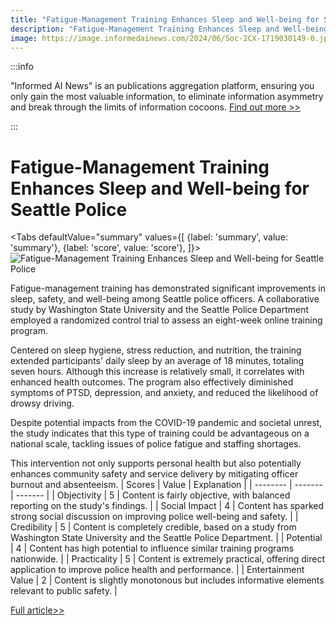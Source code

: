 ```yaml
---
title: "Fatigue-Management Training Enhances Sleep and Well-being for Seattle Police"
description: "Fatigue-Management Training Enhances Sleep and Well-being for Seattle Police"
image: https://image.informedainews.com/2024/06/Soc-2CX-1719030149-0.jpg
---
```



:::info

"Informed AI News" is an publications aggregation platform, ensuring you only gain the most valuable information, to eliminate information asymmetry and break through the limits of information cocoons.  [Find out more >>](/)

:::

# Fatigue-Management Training Enhances Sleep and Well-being for Seattle Police


<Tabs
	defaultValue="summary"
	values={[
	{label: 'summary', value: 'summary'},
	{label: 'score', value: 'score'},
]}>
<TabItem value="summary">
<img
  src="https://image.informedainews.com/2024/06/Soc-2CX-1719030149-0.jpg"
  alt="Fatigue-Management Training Enhances Sleep and Well-being for Seattle Police"
/>



Fatigue-management training has demonstrated significant improvements in sleep, safety, and well-being among Seattle police officers. A collaborative study by Washington State University and the Seattle Police Department employed a randomized control trial to assess an eight-week online training program.

Centered on sleep hygiene, stress reduction, and nutrition, the training extended participants' daily sleep by an average of 18 minutes, totaling seven hours. Although this increase is relatively small, it correlates with enhanced health outcomes. The program also effectively diminished symptoms of PTSD, depression, and anxiety, and reduced the likelihood of drowsy driving.

Despite potential impacts from the COVID-19 pandemic and societal unrest, the study indicates that this type of training could be advantageous on a national scale, tackling issues of police fatigue and staffing shortages.

This intervention not only supports personal health but also potentially enhances community safety and service delivery by mitigating officer burnout and absenteeism.
</TabItem>
<TabItem value="score">
	| Scores     | Value   | Explanation |
	| -------- | ------- | ------- |
	| Objectivity  | 5    | Content is fairly objective, with balanced reporting on the study's findings.    |
	| Social Impact | 4     | Content has sparked strong social discussion on improving police well-being and safety.    |
	| Credibility    | 5    | Content is completely credible, based on a study from Washington State University and the Seattle Police Department.    |
	| Potential    | 4    | Content has high potential to influence similar training programs nationwide.    |
	| Practicality    | 5    | Content is extremely practical, offering direct application to improve police health and performance.    |
	| Entertainment Value    | 2    | Content is slightly monotonous but includes informative elements relevant to public safety.    |
</TabItem>
</Tabs>

[Full article>>](https://medicalxpress.com/news/2024-06-fatigue-safety-seattle-police.html)
